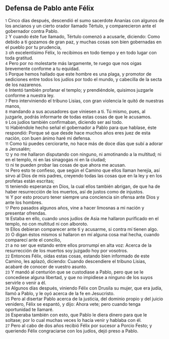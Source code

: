 == Defensa de Pablo ante Félix ==

{{anchor|1}} <small>1</small> Cinco días después, descendió el sumo sacerdote Ananías con algunos de los ancianos y un cierto orador llamado Tértulo, y comparecieron ante el gobernador contra Pablo.<br>
{{anchor|2}} <small>2</small> Y cuando éste fue llamado, Tértulo comenzó a acusarle, diciendo: Como debido a ti gozamos de gran paz, y muchas cosas son bien gobernadas en el pueblo por tu prudencia,<br>
{{anchor|3}} <small>3</small> oh excelentísimo Félix, lo recibimos en todo tiempo y en todo lugar con toda gratitud.<br>
{{anchor|4}} <small>4</small> Pero por no molestarte más largamente, te ruego que nos oigas brevemente conforme a tu equidad.<br>
{{anchor|5}} <small>5</small> Porque hemos hallado que este hombre es una plaga, y promotor de sediciones entre todos los judíos por todo el mundo, y cabecilla de la secta de los nazarenos.<br>
{{anchor|6}} <small>6</small> Intentó también profanar el templo; y prendiéndole, quisimos juzgarle conforme a nuestra ley.<br>
{{anchor|7}} <small>7</small> Pero interviniendo el tribuno Lisias, con gran violencia le quitó de nuestras manos,<br>
{{anchor|8}} <small>8</small> mandando a sus acusadores que viniesen a ti. Tú mismo, pues, al juzgarle, podrás informarte de todas estas cosas de que le acusamos.<br>
{{anchor|9}} <small>9</small> Los judíos también confirmaban, diciendo ser así todo.<br>
{{anchor|10}} <small>10</small> Habiéndole hecho señal el gobernador a Pablo para que hablase, éste respondió: Porque sé que desde hace muchos años eres juez de esta nación, con buen ánimo haré mi defensa.<br>
{{anchor|11}} <small>11</small> Como tú puedes cerciorarte, no hace más de doce días que subí a adorar a Jerusalén;<br>
{{anchor|12}} <small>12</small> y no me hallaron disputando con ninguno, ni amotinando a la multitud; ni en el templo, ni en las sinagogas ni en la ciudad;<br>
{{anchor|13}} <small>13</small> ni te pueden probar las cosas de que ahora me acusan.<br>
{{anchor|14}} <small>14</small> Pero esto te confieso, que según el Camino que ellos llaman herejía, así sirvo al Dios de mis padres, creyendo todas las cosas que en la ley y en los profetas están escritas;<br>
{{anchor|15}} <small>15</small> teniendo esperanza en Dios, la cual ellos también abrigan, de que ha de haber resurrección de los muertos, así de justos como de injustos.<br>
{{anchor|16}} <small>16</small> Y por esto procuro tener siempre una conciencia sin ofensa ante Dios y ante los hombres.<br>
{{anchor|17}} <small>17</small> Pero pasados algunos años, vine a hacer limosnas a mi nación y presentar ofrendas.<br>
{{anchor|18}} <small>18</small> Estaba en ello, cuando unos judíos de Asia me hallaron purificado en el templo, no con multitud ni con alboroto.<br>
{{anchor|19}} <small>19</small> Ellos debieran comparecer ante ti y acusarme, si contra mí tienen algo.<br>
{{anchor|20}} <small>20</small> O digan éstos mismos si hallaron en mí alguna cosa mal hecha, cuando comparecí ante el concilio,<br>
{{anchor|21}} <small>21</small> a no ser que estando entre ellos prorrumpí en alta voz: Acerca de la resurrección de los muertos soy juzgado hoy por vosotros.<br>
{{anchor|22}} <small>22</small> Entonces Félix, oídas estas cosas, estando bien informado de este Camino, les aplazó, diciendo: Cuando descendiere el tribuno Lisias, acabaré de conocer de vuestro asunto.<br>
{{anchor|23}} <small>23</small> Y mandó al centurión que se custodiase a Pablo, pero que se le concediese alguna libertad, y que no impidiese a ninguno de los suyos servirle o venir a él.<br>
{{anchor|24}} <small>24</small> Algunos días después, viniendo Félix con Drusila su mujer, que era judía, llamó a Pablo, y le oyó acerca de la fe en Jesucristo.<br>
{{anchor|25}} <small>25</small> Pero al disertar Pablo acerca de la justicia, del dominio propio y del juicio venidero, Félix se espantó, y dijo: Ahora vete; pero cuando tenga oportunidad te llamaré.<br>
{{anchor|26}} <small>26</small> Esperaba también con esto, que Pablo le diera dinero para que le soltase; por lo cual muchas veces lo hacía venir y hablaba con él.<br>
{{anchor|27}} <small>27</small> Pero al cabo de dos años recibió Félix por sucesor a Porcio Festo; y queriendo Félix congraciarse con los judíos, dejó preso a Pablo.<br>
